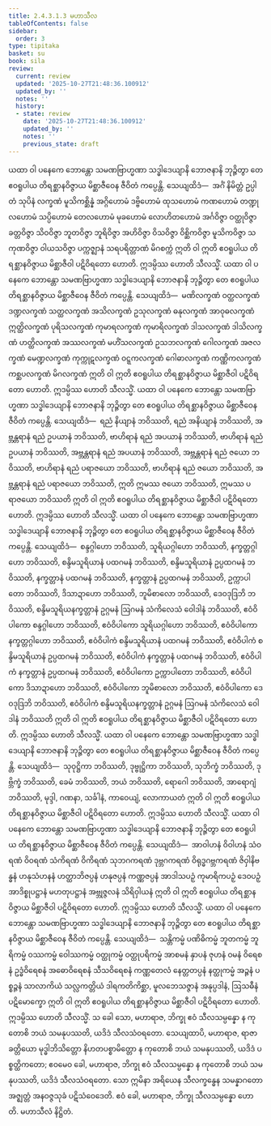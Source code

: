 ```yaml
---
title: 2.4.3.1.3 မဟာသီလ
tableOfContents: false
sidebar:
  order: 3
type: tipitaka
basket: su
book: sila
review:
  current: review
  updated: '2025-10-27T21:48:36.100912'
  updated_by: ''
  notes: ''
  history:
  - state: review
    date: '2025-10-27T21:48:36.100912'
    updated_by: ''
    notes: ''
    previous_state: draft
---
```



<ReviewStatus review={frontmatter.review} showDetails={true} />

<HypothesisAnnotation frontmatter={frontmatter} />

<DynamicBreadcrumb />

<Division number="205" book="sila" e="ch" v="6" p="63">

<Paragraph number="295" book="sila">
ယထာ ဝါ ပနေကေ ဘောန္တော သမဏဗြာဟ္မဏာ သဒ္ဓါဒေယျာနိ ဘောဇနာနိ ဘုဉ္ဇိတွာ တေ ဧဝရူပါယ တိရစ္ဆာနဝိဇ္ဇာယ မိစ္ဆာဇီဝေန ဇီဝိတံ ကပ္ပေန္တိ. သေယျထိဒံ—  အင်္ဂံ နိမိတ္တံ ဥပ္ပါတံ သုပိနံ လက္ခဏံ မူသိကစ္ဆိန္နံ အဂ္ဂိဟောမံ ဒဗ္ဗိဟောမံ ထုသဟောမံ ကဏဟောမံ တဏ္ဍုလဟောမံ သပ္ပိဟောမံ တေလဟောမံ မုခဟောမံ လောဟိတဟောမံ အင်္ဂဝိဇ္ဇာ ဝတ္ထုဝိဇ္ဇာ ခတ္တဝိဇ္ဇာ သိဝဝိဇ္ဇာ ဘူတဝိဇ္ဇာ ဘူရိဝိဇ္ဇာ အဟိဝိဇ္ဇာ ဝိသဝိဇ္ဇာ ဝိစ္ဆိကဝိဇ္ဇာ မူသိကဝိဇ္ဇာ သကုဏဝိဇ္ဇာ ဝါယသဝိဇ္ဇာ ပက္ကဇ္ဈာနံ သရပရိတ္တာဏံ မိဂစက္ကံ ဣတိ ဝါ ဣတိ ဧဝရူပါယ တိရစ္ဆာနဝိဇ္ဇာယ မိစ္ဆာဇီဝါ ပဋိဝိရတော ဟောတိ. ဣဒမ္ပိဿ ဟောတိ သီလသ္မိံ.
</Paragraph>

</Division>
<Division number="206" book="sila" e="ch" v="6" p="64">

<Paragraph number="296" book="sila">
ယထာ ဝါ ပနေကေ ဘောန္တော သမဏဗြာဟ္မဏာ သဒ္ဓါဒေယျာနိ ဘောဇနာနိ ဘုဉ္ဇိတွာ တေ ဧဝရူပါယ တိရစ္ဆာနဝိဇ္ဇာယ မိစ္ဆာဇီဝေန ဇီဝိတံ ကပ္ပေန္တိ. သေယျထိဒံ—  မဏိလက္ခဏံ ဝတ္ထလက္ခဏံ ဒဏ္ဍလက္ခဏံ သတ္ထလက္ခဏံ အသိလက္ခဏံ ဥသုလက္ခဏံ ဓနုလက္ခဏံ အာဝုဓလက္ခဏံ ဣတ္ထိလက္ခဏံ ပုရိသလက္ခဏံ ကုမာရလက္ခဏံ ကုမာရိလက္ခဏံ ဒါသလက္ခဏံ ဒါသိလက္ခဏံ ဟတ္ထိလက္ခဏံ အဿလက္ခဏံ မဟိံသလက္ခဏံ ဥသဘလက္ခဏံ ဂေါလက္ခဏံ အဇလက္ခဏံ မေဏ္ဍလက္ခဏံ ကုက္ကုဋလက္ခဏံ ဝဋ္ဋကလက္ခဏံ ဂေါဓာလက္ခဏံ ကဏ္ဏိကလက္ခဏံ ကစ္ဆပလက္ခဏံ မိဂလက္ခဏံ ဣတိ ဝါ ဣတိ ဧဝရူပါယ တိရစ္ဆာနဝိဇ္ဇာယ မိစ္ဆာဇီဝါ ပဋိဝိရတော ဟောတိ. ဣဒမ္ပိဿ ဟောတိ သီလသ္မိံ.
</Paragraph>

</Division>
<Division number="207" book="sila" e="ch" v="6" p="64">

<Paragraph number="297" book="sila">
ယထာ ဝါ ပနေကေ ဘောန္တော သမဏဗြာဟ္မဏာ သဒ္ဓါဒေယျာနိ ဘောဇနာနိ ဘုဉ္ဇိတွာ တေ ဧဝရူပါယ တိရစ္ဆာနဝိဇ္ဇာယ မိစ္ဆာဇီဝေန ဇီဝိတံ ကပ္ပေန္တိ. သေယျထိဒံ—  ရညံ နိယျာနံ ဘဝိဿတိ, ရညံ အနိယျာနံ ဘဝိဿတိ, အဗ္ဘန္တရာနံ ရညံ ဥပယာနံ ဘဝိဿတိ, ဗာဟိရာနံ ရညံ အပယာနံ ဘဝိဿတိ, ဗာဟိရာနံ ရညံ ဥပယာနံ ဘဝိဿတိ, အဗ္ဘန္တရာနံ ရညံ အပယာနံ ဘဝိဿတိ, အဗ္ဘန္တရာနံ ရညံ ဇယော ဘဝိဿတိ, ဗာဟိရာနံ ရညံ ပရာဇယော ဘဝိဿတိ, ဗာဟိရာနံ ရညံ ဇယော ဘဝိဿတိ, အဗ္ဘန္တရာနံ ရညံ ပရာဇယော ဘဝိဿတိ, ဣတိ ဣမဿ ဇယော ဘဝိဿတိ, ဣမဿ ပရာဇယော ဘဝိဿတိ ဣတိ ဝါ ဣတိ ဧဝရူပါယ တိရစ္ဆာနဝိဇ္ဇာယ မိစ္ဆာဇီဝါ ပဋိဝိရတော ဟောတိ. ဣဒမ္ပိဿ ဟောတိ သီလသ္မိံ.
</Paragraph>

</Division>
<Division number="208" book="sila" e="ch" v="6" p="64">

<Paragraph number="298" book="sila">
ယထာ ဝါ ပနေကေ ဘောန္တော သမဏဗြာဟ္မဏာ သဒ္ဓါဒေယျာနိ ဘောဇနာနိ ဘုဉ္ဇိတွာ တေ ဧဝရူပါယ တိရစ္ဆာနဝိဇ္ဇာယ မိစ္ဆာဇီဝေန ဇီဝိတံ ကပ္ပေန္တိ. သေယျထိဒံ—  စန္ဒဂ္ဂါဟော ဘဝိဿတိ, သူရိယဂ္ဂါဟော ဘဝိဿတိ, နက္ခတ္တဂ္ဂါဟော ဘဝိဿတိ, စန္ဒိမသူရိယာနံ ပထဂမနံ ဘဝိဿတိ, စန္ဒိမသူရိယာနံ ဥပ္ပထဂမနံ ဘဝိဿတိ, နက္ခတ္တာနံ ပထဂမနံ ဘဝိဿတိ, နက္ခတ္တာနံ ဥပ္ပထဂမနံ ဘဝိဿတိ, ဥက္ကာပါတော ဘဝိဿတိ, ဒိသာဍာဟော ဘဝိဿတိ, ဘူမိစာလော ဘဝိဿတိ, ဒေဝဒုဒြဘိ ဘဝိဿတိ, စန္ဒိမသူရိယနက္ခတ္တာနံ ဥဂ္ဂမနံ ဩဂမနံ သံကိလေသံ ဝေါဒါနံ ဘဝိဿတိ, ဧဝံဝိပါကော စန္ဒဂ္ဂါဟော ဘဝိဿတိ, ဧဝံဝိပါကော သူရိယဂ္ဂါဟော ဘဝိဿတိ, ဧဝံဝိပါကော နက္ခတ္တဂ္ဂါဟော ဘဝိဿတိ, ဧဝံဝိပါကံ စန္ဒိမသူရိယာနံ ပထဂမနံ ဘဝိဿတိ, ဧဝံဝိပါကံ စန္ဒိမသူရိယာနံ ဥပ္ပထဂမနံ ဘဝိဿတိ, ဧဝံဝိပါကံ နက္ခတ္တာနံ ပထဂမနံ ဘဝိဿတိ, ဧဝံဝိပါကံ နက္ခတ္တာနံ ဥပ္ပထဂမနံ ဘဝိဿတိ, ဧဝံဝိပါကော ဥက္ကာပါတော ဘဝိဿတိ, ဧဝံဝိပါကော ဒိသာဍာဟော ဘဝိဿတိ, ဧဝံဝိပါကော ဘူမိစာလော ဘဝိဿတိ, ဧဝံဝိပါကော ဒေဝဒုဒြဘိ ဘဝိဿတိ, ဧဝံဝိပါကံ စန္ဒိမသူရိယနက္ခတ္တာနံ ဥဂ္ဂမနံ ဩဂမနံ သံကိလေသံ ဝေါဒါနံ ဘဝိဿတိ ဣတိ ဝါ ဣတိ ဧဝရူပါယ တိရစ္ဆာနဝိဇ္ဇာယ မိစ္ဆာဇီဝါ ပဋိဝိရတော ဟောတိ. ဣဒမ္ပိဿ ဟောတိ သီလသ္မိံ.
</Paragraph>

</Division>
<Division number="209" book="sila" e="ch" v="6" p="65">

<Paragraph number="299" book="sila">
ယထာ ဝါ ပနေကေ ဘောန္တော သမဏဗြာဟ္မဏာ သဒ္ဓါဒေယျာနိ ဘောဇနာနိ ဘုဉ္ဇိတွာ တေ ဧဝရူပါယ တိရစ္ဆာနဝိဇ္ဇာယ မိစ္ဆာဇီဝေန ဇီဝိတံ ကပ္ပေန္တိ. သေယျထိဒံ—  သုဝုဋ္ဌိကာ ဘဝိဿတိ, ဒုဗ္ဗုဋ္ဌိကာ ဘဝိဿတိ, သုဘိက္ခံ ဘဝိဿတိ, ဒုဗ္ဘိက္ခံ ဘဝိဿတိ, ခေမံ ဘဝိဿတိ, ဘယံ ဘဝိဿတိ, ရောဂေါ ဘဝိဿတိ, အာရောဂျံ ဘဝိဿတိ, မုဒ္ဒါ, ဂဏနာ, သင်္ခါနံ, ကာဝေယျံ, လောကာယတံ ဣတိ ဝါ ဣတိ ဧဝရူပါယ တိရစ္ဆာနဝိဇ္ဇာယ မိစ္ဆာဇီဝါ ပဋိဝိရတော ဟောတိ. ဣဒမ္ပိဿ ဟောတိ သီလသ္မိံ.
</Paragraph>

</Division>
<Division number="210" book="sila" e="ch" v="6" p="65">

<Paragraph number="300" book="sila">
ယထာ ဝါ ပနေကေ ဘောန္တော သမဏဗြာဟ္မဏာ သဒ္ဓါဒေယျာနိ ဘောဇနာနိ ဘုဉ္ဇိတွာ တေ ဧဝရူပါယ တိရစ္ဆာနဝိဇ္ဇာယ မိစ္ဆာဇီဝေန ဇီဝိတံ ကပ္ပေန္တိ. သေယျထိဒံ—  အာဝါဟနံ ဝိဝါဟနံ သံဝရဏံ ဝိဝရဏံ သံကိရဏံ ဝိကိရဏံ သုဘဂကရဏံ ဒုဗ္ဘဂကရဏံ ဝိရုဒ္ဓဂဗ္ဘကရဏံ ဇိဝှါနိဗန္ဓနံ ဟနုသံဟနနံ ဟတ္ထာဘိဇပ္ပနံ ဟနုဇပ္ပနံ ကဏ္ဏဇပ္ပနံ အာဒါသပဉှံ ကုမာရိကပဉှံ ဒေဝပဉှံ အာဒိစ္စုပဋ္ဌာနံ မဟတုပဋ္ဌာနံ အဗ္ဘုဇ္ဇလနံ သိရိဝှါယနံ ဣတိ ဝါ ဣတိ ဧဝရူပါယ တိရစ္ဆာနဝိဇ္ဇာယ မိစ္ဆာဇီဝါ ပဋိဝိရတော ဟောတိ. ဣဒမ္ပိဿ ဟောတိ သီလသ္မိံ.
</Paragraph>

</Division>
<Division number="211" book="sila" e="ch" v="6" p="65">

<Paragraph number="301" book="sila">
ယထာ ဝါ ပနေကေ ဘောန္တော သမဏဗြာဟ္မဏာ သဒ္ဓါဒေယျာနိ ဘောဇနာနိ ဘုဉ္ဇိတွာ တေ ဧဝရူပါယ တိရစ္ဆာနဝိဇ္ဇာယ မိစ္ဆာဇီဝေန ဇီဝိတံ ကပ္ပေန္တိ. သေယျထိဒံ—  သန္တိကမ္မံ ပဏိဓိကမ္မံ ဘူတကမ္မံ ဘူရိကမ္မံ ဝဿကမ္မံ ဝေါဿကမ္မံ ဝတ္ထုကမ္မံ ဝတ္ထုပရိကမ္မံ အာစမနံ နှာပနံ ဇုဟနံ ဝမနံ ဝိရေစနံ ဥဒ္ဓံဝိရေစနံ အဓောဝိရေစနံ သီသဝိရေစနံ ကဏ္ဏတေလံ နေတ္တတပ္ပနံ နတ္ထုကမ္မံ အဉ္ဇနံ ပစ္စဉ္ဇနံ သာလာကိယံ သလ္လကတ္တိယံ ဒါရကတိကိစ္ဆာ, မူလဘေသဇ္ဇာနံ အနုပ္ပဒါနံ, ဩသဓီနံ ပဋိမောက္ခော ဣတိ ဝါ ဣတိ ဧဝရူပါယ တိရစ္ဆာနဝိဇ္ဇာယ မိစ္ဆာဇီဝါ ပဋိဝိရတော ဟောတိ. ဣဒမ္ပိဿ ဟောတိ သီလသ္မိံ.
</Paragraph>

</Division>
<Division number="212" book="sila" e="ch" v="6" p="66">

<Paragraph number="302" book="sila">
သ ခေါ သော, မဟာရာဇ, ဘိက္ခု ဧဝံ သီလသမ္ပန္နော န ကုတောစိ ဘယံ သမနုပဿတိ, ယဒိဒံ သီလသံဝရတော. သေယျထာပိ, မဟာရာဇ, ရာဇာ ခတ္တိယော မုဒ္ဓါဘိသိတ္တော နိဟတပစ္စာမိတ္တော န ကုတောစိ ဘယံ သမနုပဿတိ, ယဒိဒံ ပစ္စတ္ထိကတော; ဧဝမေဝ ခေါ, မဟာရာဇ, ဘိက္ခု ဧဝံ သီလသမ္ပန္နော န ကုတောစိ ဘယံ သမနုပဿတိ, ယဒိဒံ သီလသံဝရတော. သော ဣမိနာ အရိယေန သီလက္ခန္ဓေန သမန္နာဂတော အဇ္ဈတ္တံ အနဝဇ္ဇသုခံ ပဋိသံဝေဒေတိ. ဧဝံ ခေါ, မဟာရာဇ, ဘိက္ခု သီလသမ္ပန္နော ဟောတိ.

</Paragraph>
</Division>

<Paragraph number="303" type="center" book="sila">
မဟာသီလံ နိဋ္ဌိတံ.
</Paragraph>